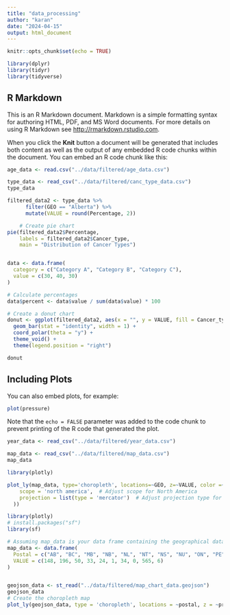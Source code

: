 ```yaml
---
title: "data_processing"
author: "karan"
date: "2024-04-15"
output: html_document
---
```


```r
knitr::opts_chunk$set(echo = TRUE)
```

```r
library(dplyr)
library(tidyr)
library(tidyverse)
```

## R Markdown

This is an R Markdown document. Markdown is a simple formatting syntax for authoring HTML, PDF, and MS Word documents. For more details on using R Markdown see <http://rmarkdown.rstudio.com>.

When you click the **Knit** button a document will be generated that includes both content as well as the output of any embedded R code chunks within the document. You can embed an R code chunk like this:

```r
age_data <- read.csv("../data/filtered/age_data.csv") 

type_data <- read_csv("../data/filtered/canc_type_data.csv")
type_data

filtered_data2 <- type_data %>%
      filter(GEO == "Alberta") %>%
      mutate(VALUE = round(Percentage, 2))

    # Create pie chart
pie(filtered_data2$Percentage, 
    labels = filtered_data2$Cancer_type, 
    main = "Distribution of Cancer Types")


data <- data.frame(
  category = c("Category A", "Category B", "Category C"),
  value = c(30, 40, 30)
)

# Calculate percentages
data$percent <- data$value / sum(data$value) * 100

# Create a donut chart
donut <- ggplot(filtered_data2, aes(x = "", y = VALUE, fill = Cancer_type)) +
  geom_bar(stat = "identity", width = 1) +
  coord_polar(theta = "y") +
  theme_void() +
  theme(legend.position = "right")

donut
```

## Including Plots

You can also embed plots, for example:

```r
plot(pressure)
```

Note that the `echo = FALSE` parameter was added to the code chunk to prevent printing of the R code that generated the plot.

```r
year_data <- read_csv("../data/filtered/year_data.csv")

map_data <- read_csv("../data/filtered/map_data.csv")
map_data

library(plotly)

plot_ly(map_data, type='choropleth', locations=~GEO, z=~VALUE, color =~VALUE)|> layout(geo = list(
    scope = 'north america',  # Adjust scope for North America
    projection = list(type = 'mercator')  # Adjust projection type for Canada
  ))
```

```r
library(plotly)
# install.packages("sf")
library(sf)

# Assuming map_data is your data frame containing the geographical data
map_data <- data.frame(
  Postal = c("AB", "BC", "MB", "NB", "NL", "NT", "NS", "NU", "ON", "PE"),
  VALUE = c(148, 196, 50, 33, 24, 1, 34, 0, 565, 6)
)


geojson_data <- st_read("../data/filtered/map_chart_data.geojson")
geojson_data
# Create the choropleth map
plot_ly(geojson_data, type = 'choropleth', locations = ~postal, z = ~prop_women, color = ~prop_women)

```
